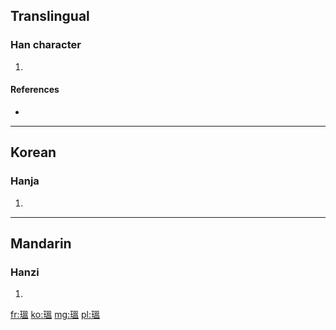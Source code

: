 ==Translingual==

===Han character===
{{Han char|rn=96|rad=玉|as=10|sn=14|four=|canj=一土日月廿 (MGABT), 一土田人廿 (MGWOT)}}

# {{defn|Han|sort=玉10}}

====References====
* {{Han ref|kx=0739.030|dkj=21151|dj=1149.100|hdz=21131.010|uh=7465|ud=29797}}

----

==Korean==

===Hanja===
{{ko-hanja|hangeul=온|eumhun=|rv=on|mr=on|y=on}}

# {{defn|Korean|sort=玉10}}

----

==Mandarin==

===Hanzi===
{{cmn-hanzi|pin=[[wēn]] ([[wen1]])|wg=wen<sup>1</sup>}}

# {{defn|Mandarin|sort=玉10}}

[[fr:瑥]]
[[ko:瑥]]
[[mg:瑥]]
[[pl:瑥]]
